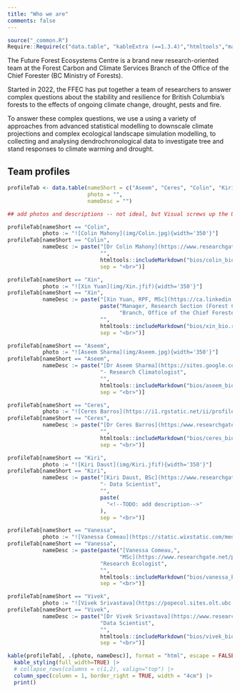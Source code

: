 ```yaml
---
title: "Who we are"
comments: false
---
```


```r
source("_common.R")
Require::Require(c("data.table", "kableExtra (==1.3.4)","htmltools","markdown"))
```

The Future Forest Ecosystems Centre is a brand new research-oriented
team at the Forest Carbon and Climate Services Branch of the Office of
the Chief Forester (BC Ministry of Forests).

Started in 2022, the FFEC has put together a team of researchers to
answer complex questions about the stability and resilience for British
Columbia's forests to the effects of ongoing climate change, drought,
pests and fire.

To answer these complex questions, we use a using a variety of
approaches from advanced statistical modelling to downscale climate
projections and complex ecological landscape simulation modelling, to
collecting and analysing dendrochronological data to investigate tree
and stand responses to climate warming and drought.

## Team profiles

```r
profileTab <- data.table(nameShort = c("Aseem", "Ceres", "Colin", "Kiri", "Vanessa", "Vivek", "Xin"),
                         photo = "",
                         nameDesc = "")

## add photos and descriptions -- not ideal, but Visual screws up the URLs

profileTab[nameShort == "Colin", 
           photo := "![Colin Mahony](img/Colin.jpg){width='350'}"]
profileTab[nameShort == "Colin", 
           nameDesc := paste("[Dr Colin Mahony](https://www.researchgate.net/profile/Colin-Mahony) - Research Climatologist and Team Lead", 
                             "",
                             htmltools::includeMarkdown("bios/colin_bio.rmd"),
                             sep = "<br>")]

profileTab[nameShort == "Xin", 
           photo := "![Xin Yuan](img/Xin.jfif){width='350'}"]
profileTab[nameShort == "Xin", 
           nameDesc := paste("[Xin Yuan, RPF, MSc](https://ca.linkedin.com/in/yuanforestry)",
                             paste("Manager, Research Section (Forest Carbon and Climate Services",
                                   "Branch, Office of the Chief Forester, Ministry of Forests"), 
                             "",
                             htmltools::includeMarkdown("bios/xin_bio.rmd"),
                             sep = "<br>")]

profileTab[nameShort == "Aseem", 
           photo := "![Aseem Sharma](img/Aseem.jpg){width='350'}"]
profileTab[nameShort == "Aseem", 
           nameDesc := paste("[Dr Aseem Sharma](https://sites.google.com/view/aseemrajsharma/home)",
                             "- Research Climatologist", 
                             "",
                             htmltools::includeMarkdown("bios/aseem_bio.rmd"),
                             sep = "<br>")]

profileTab[nameShort == "Ceres", 
           photo := "![Ceres Barros](https://i1.rgstatic.net/ii/profile.image/705102948093955-1545121051789_Q512/Ceres-Barros.jpg){width='350'}"]
profileTab[nameShort == "Ceres", 
           nameDesc := paste("[Dr Ceres Barros](https:/www.researchgate.net/profile/Ceres-Barros) - Research Ecologist", 
                             "",
                             htmltools::includeMarkdown("bios/ceres_bio.rmd"),
                             sep = "<br>")]

profileTab[nameShort == "Kiri", 
           photo := "![Kiri Daust](img/Kiri.jfif){width='350'}"]
profileTab[nameShort == "Kiri", 
           nameDesc := paste("[Kiri Daust, BSc](https://www.researchgate.net/profile/Kiri-Daust)",
                             "- Data Scientist", 
                             "",
                             paste(
                               "<!--TODO: add description-->"
                             ),
                             sep = "<br>")]

profileTab[nameShort == "Vanessa", 
           photo := "![Vanessa Comeau](https://static.wixstatic.com/media/06cf37_fa60f83b389b42cdb1d56a78cfd94487~mv2.jpg/v1/fill/w_1382,h_1382,al_c,q_85/Vanessa%20Comeau.jpg){width='350'}"]
profileTab[nameShort == "Vanessa", 
           nameDesc := paste(paste("[Vanessa Comeau,",
                                   "MSc](https://www.researchgate.net/profile/Vanessa-Comeau-2)"),
                             "Research Ecologist", 
                             "",
                             htmltools::includeMarkdown("bios/vanessa_bio.rmd"),
                             sep = "<br>")]

profileTab[nameShort == "Vivek", 
           photo := "![Vivek Srivastava](https://popecol.sites.olt.ubc.ca/files/2022/06/Vivek_Srivastava_square.png){width='350'}"]
profileTab[nameShort == "Vivek", 
           nameDesc := paste("[Dr Vivek Srivastava](https://www.researchgate.net/profile/Vivek-Srivastava-9)",
                             "Data Scientist", 
                             "",
                             htmltools::includeMarkdown("bios/vivek_bio.rmd"),
                             sep = "<br>")]

kable(profileTab[, .(photo, nameDesc)], format = "html", escape = FALSE, col.names = NULL) |> 
  kable_styling(full_width=TRUE) |>
  # collapse_rows(columns = c(1,2), valign="top") |>
  column_spec(column = 1, border_right = TRUE, width = "4cm") |>
  print()

```
